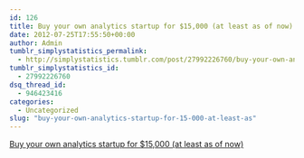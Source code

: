 ```yaml
---
id: 126
title: Buy your own analytics startup for $15,000 (at least as of now)
date: 2012-07-25T17:55:50+00:00
author: Admin
tumblr_simplystatistics_permalink:
  - http://simplystatistics.tumblr.com/post/27992226760/buy-your-own-analytics-startup-for-15-000-at-least-as
tumblr_simplystatistics_id:
  - 27992226760
dsq_thread_id:
  - 946423416
categories:
  - Uncategorized
slug: "buy-your-own-analytics-startup-for-15-000-at-least-as"
---
```

[Buy your own analytics startup for $15,000 (at least as of now)](http://techcrunch.com/2012/07/23/pinterest-analytics-site-pinreach-puts-itself-up-for-sale-as-co-founder-joins-google/)
